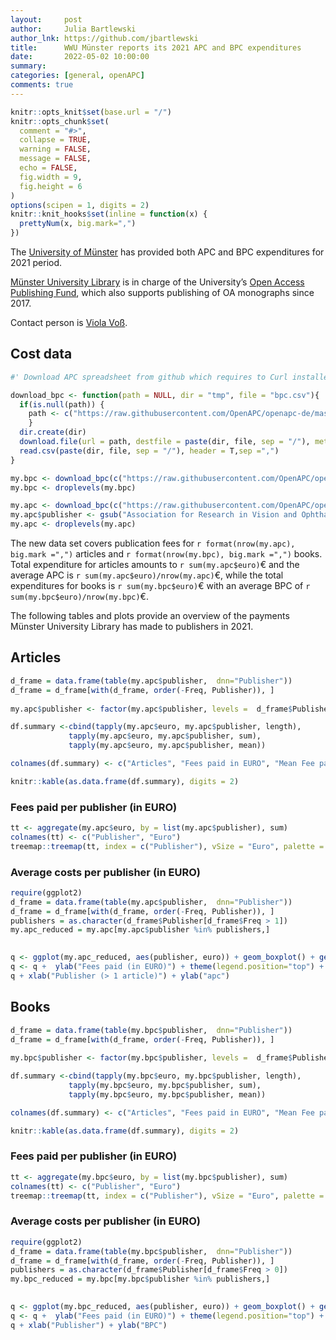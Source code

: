 ```yaml
---
layout:     post
author:     Julia Bartlewski
author_lnk: https://github.com/jbartlewski
title:      WWU Münster reports its 2021 APC and BPC expenditures
date:       2022-05-02 10:00:00
summary:    
categories: [general, openAPC]
comments: true
---
```



```r
knitr::opts_knit$set(base.url = "/")
knitr::opts_chunk$set(
  comment = "#>",
  collapse = TRUE,
  warning = FALSE, 
  message = FALSE,
  echo = FALSE,
  fig.width = 9,
  fig.height = 6
)
options(scipen = 1, digits = 2)
knitr::knit_hooks$set(inline = function(x) {
  prettyNum(x, big.mark=",")
})
```

The [University of Münster](https://www.uni-muenster.de/en/) has provided both APC and BPC expenditures for 2021 period.

[Münster University Library](https://www.ulb.uni-muenster.de/) is in charge of the University's [Open Access Publishing Fund](https://www.uni-muenster.de/Publizieren/service/publikationsfonds/), which also supports publishing of OA monographs since 2017.

Contact person is [Viola Voß](mailto:openaccess@uni-muenster.de).

## Cost data

```r
#' Download APC spreadsheet from github which requires to Curl installed

download_bpc <- function(path = NULL, dir = "tmp", file = "bpc.csv"){
  if(is.null(path)) {
    path <- c("https://raw.githubusercontent.com/OpenAPC/openapc-de/master/data/bpc.csv")
    } 
  dir.create(dir) 
  download.file(url = path, destfile = paste(dir, file, sep = "/"), method = "curl")
  read.csv(paste(dir, file, sep = "/"), header = T,sep =",")
}

my.bpc <- download_bpc(c("https://raw.githubusercontent.com/OpenAPC/openapc-de/master/data/unimuenster/ULB-Muenster_Open-Access-Fonds_BPC_Kosten_2021_enriched.csv"))
my.bpc <- droplevels(my.bpc)

my.apc <- download_bpc(c("https://raw.githubusercontent.com/OpenAPC/openapc-de/master/data/unimuenster/ULB-Muenster_Open-Access-Fonds_APC_Kosten_2021_enriched.csv"))
my.apc$publisher <- gsub("Association for Research in Vision and Ophthalmology \\(ARVO\\)", "ARVO", my.apc$publisher)
my.apc <- droplevels(my.apc)

```

The new data set covers publication fees for `r format(nrow(my.apc), big.mark =",")` articles and `r format(nrow(my.bpc), big.mark =",")` books. Total expenditure for articles amounts to `r sum(my.apc$euro)`€ and the average APC is `r sum(my.apc$euro)/nrow(my.apc)`€, while the total expenditures for books is `r sum(my.bpc$euro)`€ with an average BPC of `r sum(my.bpc$euro)/nrow(my.bpc)`€.

The following tables and plots provide an overview of the payments Münster University Library has made to publishers in 2021.

## Articles

```r
d_frame = data.frame(table(my.apc$publisher,  dnn="Publisher"))                 
d_frame = d_frame[with(d_frame, order(-Freq, Publisher)), ]                                           
                                    
my.apc$publisher <- factor(my.apc$publisher, levels =  d_frame$Publisher)

df.summary <-cbind(tapply(my.apc$euro, my.apc$publisher, length),
             tapply(my.apc$euro, my.apc$publisher, sum),
             tapply(my.apc$euro, my.apc$publisher, mean))

colnames(df.summary) <- c("Articles", "Fees paid in EURO", "Mean Fee paid")

knitr::kable(as.data.frame(df.summary), digits = 2)
```

### Fees paid per publisher (in EURO)

```r
tt <- aggregate(my.apc$euro, by = list(my.apc$publisher), sum)
colnames(tt) <- c("Publisher", "Euro")
treemap::treemap(tt, index = c("Publisher"), vSize = "Euro", palette = "Paired")
```

###  Average costs per publisher (in EURO)

```r
require(ggplot2)
d_frame = data.frame(table(my.apc$publisher,  dnn="Publisher"))                 
d_frame = d_frame[with(d_frame, order(-Freq, Publisher)), ]
publishers = as.character(d_frame$Publisher[d_frame$Freq > 1])
my.apc_reduced = my.apc[my.apc$publisher %in% publishers,]

  
q <- ggplot(my.apc_reduced, aes(publisher, euro)) + geom_boxplot() + geom_point()
q <- q +  ylab("Fees paid (in EURO)") + theme(legend.position="top") + theme_bw(base_size = 18) + coord_flip()
q + xlab("Publisher (> 1 article)") + ylab("apc")
```

## Books

```r
d_frame = data.frame(table(my.bpc$publisher,  dnn="Publisher"))                 
d_frame = d_frame[with(d_frame, order(-Freq, Publisher)), ]                                           
                                    
my.bpc$publisher <- factor(my.bpc$publisher, levels =  d_frame$Publisher)

df.summary <-cbind(tapply(my.bpc$euro, my.bpc$publisher, length),
             tapply(my.bpc$euro, my.bpc$publisher, sum),
             tapply(my.bpc$euro, my.bpc$publisher, mean))

colnames(df.summary) <- c("Articles", "Fees paid in EURO", "Mean Fee paid")

knitr::kable(as.data.frame(df.summary), digits = 2)
```

### Fees paid per publisher (in EURO)

```r
tt <- aggregate(my.bpc$euro, by = list(my.bpc$publisher), sum)
colnames(tt) <- c("Publisher", "Euro")
treemap::treemap(tt, index = c("Publisher"), vSize = "Euro", palette = "Paired")
```

###  Average costs per publisher (in EURO)

```r
require(ggplot2)
d_frame = data.frame(table(my.bpc$publisher,  dnn="Publisher"))                 
d_frame = d_frame[with(d_frame, order(-Freq, Publisher)), ]
publishers = as.character(d_frame$Publisher[d_frame$Freq > 0])
my.bpc_reduced = my.bpc[my.bpc$publisher %in% publishers,]

  
q <- ggplot(my.bpc_reduced, aes(publisher, euro)) + geom_boxplot() + geom_point()
q <- q +  ylab("Fees paid (in EURO)") + theme(legend.position="top") + theme_bw(base_size = 18) + coord_flip()
q + xlab("Publisher") + ylab("BPC")
```
